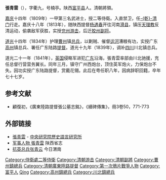 {{明清人物信息框
| 姓名 = 張青雲
| 原名 =
| 圖片名稱 = 
| 圖片大小 = 190px
| 圖片說明 = 
| 最高職務 = 廣東陸路提督
| 國家 = 大清
| 爵位 =
| 籍貫 = [[陝西|陝西]][[富平縣|富平縣]]
| 族裔 = 漢族
| 旗籍 = 
| 字號 = 字衢九，号楠亭
| 諡號 = 
| 出生日期 = [[乾隆|乾隆]]四十二年（1777年）
| 出生地點 = [[陝西|陝西]][[西安府|西安府]][[富平縣|富平縣]]
| 逝世日期 = [[咸豐|咸豐]]五年（1855年）
| 逝世地點 = [[陝西|陝西]][[富平縣|富平縣]]
| 墓葬 = 
| 配偶 =
| 親屬 =
| 出身 = 
*嘉慶十四年（1809年）一甲第三名武進士及第
| 經歷 = 
| 著作 =
}}
'''張青雲'''（{{bd|1777年||1855年||Zhang張}}），字衢九，号楠亭。陕西[[富平县|富平县]]人。清朝將領。

[[嘉庆|嘉庆]]十四年（1809年）一甲第三名武进士，授二等侍衛。入直禁卫，任[[乾清门|-{乾}-清门]]行走。嘉庆十八年（1813年），随陕西提督[[杨遇春|杨遇春]]开往河南[[滑县|滑县]]，镇压[[天理教_(中国)|天理教]]反清运动，偷袭敌军获胜，实授[[兖州|兖州]][[游击|游击]]，后迁[[胶州|胶州]][[副将|副将]]。

[[道光|道光]]十四年（1834年）护理[[曹州|曹州]]镇[[总兵|总兵]]，以剿贼、催督[[运河|运河]]漕粮有功，实授广东[[高州|高州]]镇总兵、署任广东陆路[[提督|提督]]。道光十九年（1839年），调补[[四川|四川]]川北镇总兵。

道光二十一年（1841年），[[英国|英国]]侵略军进犯[[广东|广东]]沿海，張青雲率部由川北驰援，充任总督行营营务翼长。同年三月，镇守广州西炮台，顶住英军炮火，力保炮台不失。因功实授广东陆路提督，赏戴花翎。此后在粤任职八年，因病辞职回籍，卒年七十七岁。

==参考文献==
*顧復初，《廣東陸路提督張公墓志銘》，《續碑傳集》，冊3卷50，771-773 

==外部链接==
*[http://archive.ihp.sinica.edu.tw/ttscgi/ttsquery?0:0:mctauac:NO%3DNO1633 張青雲] {{Wayback|url=http://archive.ihp.sinica.edu.tw/ttscgi/ttsquery?0:0:mctauac:NO%3DNO1633 |date=20160304204557 }} - [[中央研究院歷史語言研究所|中央研究院歷史語言研究所]]
*[http://lib.sxsdq.cn/bin/mse.exe?seachword=&K=a&A=1&rec=229&run=13 军事人物 張青雲]{{dead link|date=2018年2月 |bot=InternetArchiveBot |fix-attempted=yes }} 陕西省志
*[http://www.wntoday.cn/plus/view.php?aid=2815 抗英总兵张青云]{{dead link|date=2018年2月 |bot=InternetArchiveBot |fix-attempted=yes }} 今日渭南

{{嘉慶十四年己巳恩科武殿試金榜}}
{{DEFAULTSORT:Zhang张}}
[[Category:侍衛處二等侍衛|Category:侍衛處二等侍衛]]
[[Category:清朝游击|Category:清朝游击]]
[[Category:清朝副將|Category:清朝副將]]
[[Category:曹州鎮總兵|Category:曹州鎮總兵]]
[[Category:清朝廣東陸路提督|Category:清朝廣東陸路提督]]
[[Category:第一次鴉片戰爭人物|Category:第一次鴉片戰爭人物]]
[[Category:富平人|Category:富平人]]
[[Category:张姓|Qing]]
[[Category:高州鎮總兵|Category:高州鎮總兵]]
[[Category:川北鎮總兵|Category:川北鎮總兵]]